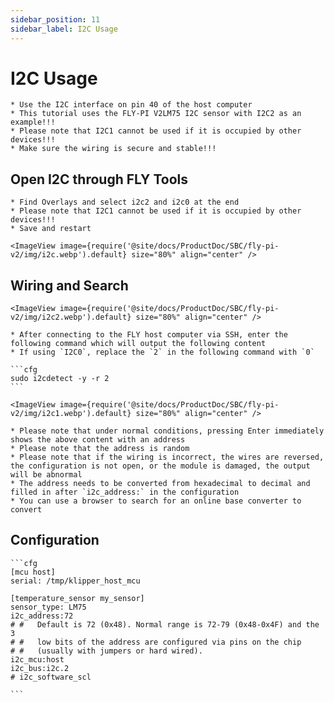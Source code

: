 ```yaml
---
sidebar_position: 11
sidebar_label: I2C Usage
---
```


# I2C Usage

    * Use the I2C interface on pin 40 of the host computer
    * This tutorial uses the FLY-PI V2LM75 I2C sensor with I2C2 as an example!!!
    * Please note that I2C1 cannot be used if it is occupied by other devices!!!
    * Make sure the wiring is secure and stable!!!

## Open I2C through FLY Tools

    * Find Overlays and select i2c2 and i2c0 at the end
    * Please note that I2C1 cannot be used if it is occupied by other devices!!!
    * Save and restart

    <ImageView image={require('@site/docs/ProductDoc/SBC/fly-pi-v2/img/i2c.webp').default} size="80%" align="center" />


## Wiring and Search

    <ImageView image={require('@site/docs/ProductDoc/SBC/fly-pi-v2/img/i2c2.webp').default} size="80%" align="center" />

    * After connecting to the FLY host computer via SSH, enter the following command which will output the following content
    * If using `I2C0`, replace the `2` in the following command with `0`

    ```cfg
    sudo i2cdetect -y -r 2
    ```

    <ImageView image={require('@site/docs/ProductDoc/SBC/fly-pi-v2/img/i2c1.webp').default} size="80%" align="center" />

    * Please note that under normal conditions, pressing Enter immediately shows the above content with an address
    * Please note that the address is random
    * Please note that if the wiring is incorrect, the wires are reversed, the configuration is not open, or the module is damaged, the output will be abnormal
    * The address needs to be converted from hexadecimal to decimal and filled in after `i2c_address:` in the configuration
    * You can use a browser to search for an online base converter to convert

## Configuration

    ```cfg
    [mcu host]
    serial: /tmp/klipper_host_mcu

    [temperature_sensor my_sensor]
    sensor_type: LM75
    i2c_address:72
    # #   Default is 72 (0x48). Normal range is 72-79 (0x48-0x4F) and the 3
    # #   low bits of the address are configured via pins on the chip
    # #   (usually with jumpers or hard wired).
    i2c_mcu:host
    i2c_bus:i2c.2
    # i2c_software_scl

    ```
